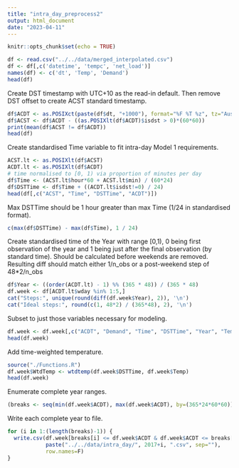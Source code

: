 ```yaml
---
title: "intra_day_preprocess2"
output: html_document
date: "2023-04-11"
---
```


```r
knitr::opts_chunk$set(echo = TRUE)
```

```r
df <- read.csv("../../data/merged_interpolated.csv")
df <- df[,c('datetime', 'tempc', 'net_load')]
names(df) <- c('dt', 'Temp', 'Demand')
head(df)
```

Create DST timestamp with UTC+10 as the read-in default. Then remove DST offset to create ACST standard timestamp.

```r
df$ACDT <- as.POSIXct(paste(df$dt, "+1000"), format="%F %T %z", tz="Australia/South")
df$ACST <- df$ACDT - ((as.POSIXlt(df$ACDT)$isdst > 0)*(60*60))
print(mean(df$ACST != df$ACDT))
head(df)
```

Create standardised Time variable to fit intra-day Model 1 requirements.

```r
ACST.lt <- as.POSIXlt(df$ACST)
ACDT.lt <- as.POSIXlt(df$ACDT)
# time normalised to [0, 1) via proportion of minutes per day
df$Time <- (ACST.lt$hour*60 + ACST.lt$min) / (60*24)
df$DSTTime <- df$Time + ((ACDT.lt$isdst!=0) / 24)
head(df[,c("ACST", "Time", "DSTTime", "ACDT")])
```

Max DSTTime should be 1 hour greater than max Time (1/24 in standardised format).

```r
c(max(df$DSTTime) - max(df$Time), 1 / 24)
```

Create standardised time of the Year with range [0,1), 0 being first observation of the year and 1 being just after the final observation (by standard time). Should be calculated before weekends are removed. Resulting diff should match either 1/n_obs or a post-weekend step of 48*2/n_obs

```r
df$Year <- ((order(ACDT.lt) - 1) %% (365 * 48)) / (365 * 48)
df.week <- df[ACDT.lt$wday %in% 1:5,]
cat("Steps:", unique(round(diff(df.week$Year), 2)), '\n')
cat("Ideal steps:", round(c(1, 48*2) / (365*48), 2), '\n')
```

Subset to just those variables necessary for modeling.

```r
df.week <- df.week[,c("ACDT", "Demand", "Time", "DSTTime", "Year", "Temp")]
head(df.week)
```

Add time-weighted temperature.

```r
source("./Functions.R")
df.week$WtdTemp <- wtdtemp(df.week$DSTTime, df.week$Temp)
head(df.week)
```

Enumerate complete year ranges.

```r
(breaks <- seq(min(df.week$ACDT), max(df.week$ACDT), by=(365*24*60*60)))
```

Write each complete year to file.

```r
for (i in 1:(length(breaks)-1)) {
  write.csv(df.week[breaks[i] <= df.week$ACDT & df.week$ACDT <= breaks[i+1],], 
            paste("../../data/intra_day/", 2017+i, ".csv", sep=""),
            row.names=F)
}
```

